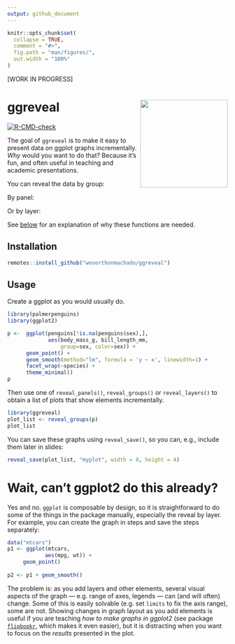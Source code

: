 ```yaml
---
output: github_document
---
```


<!-- README.md is generated from README.Rmd. Please edit that file -->

```r
knitr::opts_chunk$set(
  collapse = TRUE,
  comment = "#>",
  fig.path = "man/figures/",
  out.width = "100%"
)
```

[WORK IN PROGRESS]

# ggreveal <img src="man/figures/magic.gif" align="right" alt="" width="200" />

<!-- badges: start -->
[![R-CMD-check](https://github.com/weverthonmachado/ggreveal/actions/workflows/R-CMD-check.yaml/badge.svg)](https://github.com/weverthonmachado/ggreveal/actions/workflows/R-CMD-check.yaml)
<!-- badges: end -->

The goal of `ggreveal` is to make it easy to present data on ggplot graphs incrementally. *Why* would you want to do that? Because it's fun, and often useful in teaching and academic presentations. 

You can reveal the data by group: 

By panel:

Or by layer: 

See [below](#why) for an explanation of why these functions are needed.  

## Installation

``` r
remotes::install_github("weverthonmachado/ggreveal")
```

## Usage

Create a ggplot as you would usually do.

```r
library(palmerpenguins)
library(ggplot2)

p <-  ggplot(penguins[!is.na(penguins$sex),],
             aes(body_mass_g, bill_length_mm,
                 group=sex, color=sex)) +
      geom_point() +
      geom_smooth(method="lm", formula = 'y ~ x', linewidth=1) +
      facet_wrap(~species) +
      theme_minimal()
p
```

Then use one of `reveal_panels()`, `reveal_groups()` or `reveal_layers()` to obtain a list of plots that show elements incrementally. 

```r
library(ggreveal)
plot_list <- reveal_groups(p)
plot_list
```

You can save these graphs using `reveal_save()`, so you can, e.g., include them later in slides:
```r
reveal_save(plot_list, "myplot", width = 8, height = 4)
```



# <a id="why"></a> Wait, can't ggplot2 do this already?

Yes and no. `ggplot` is composable by design, so it is straightforward to do some of the things in the package manually, especially the reveal by layer. For example, you can create the graph in steps and save the steps separately:

```r
data("mtcars")
p1 <- ggplot(mtcars, 
            aes(mpg, wt)) +
     geom_point() 
     
p2 <- p1 + geom_smooth() 
```

The problem is: as you add layers and other elements, several visual aspects of the graph — e.g. range of axes, legends — can (and will often) change. Some of this is easily solvable (e.g. set `limits` to fix the axis range), some are not. Showing changes in graph layout as you add elements is useful if you are teaching *how to make graphs in ggplot2* (see package [`flipbookr`](https://github.com/EvaMaeRey/flipbookr), which makes it even easier), but it is distracting when you want to focus on the *results* presented in the plot. 





